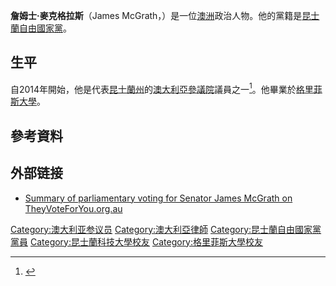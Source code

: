 '''詹姆士·麥克格拉斯'''（James McGrath，{{bd|1974年|5月14日}}）是一位[[澳洲|澳洲]]政治人物。他的黨籍是[[昆士蘭自由國家黨|昆士蘭自由國家黨]]。

==生平==
自2014年開始，他是代表[[昆士蘭州|昆士蘭州]]的[[澳大利亞參議院|澳大利亞參議院]]議員之一<ref>{{cite web |url=http://gg.gov.au/events/ministerial-swearing-ceremony-0 |title=Ministerial Swearing-in Ceremony |work=Events |publisher=[[Governor-General_of_Australia|Governor-General of the Commonwealth of Australia]] |date=18 February 2016 |accessdate=19 February 2016 |archive-url=https://web.archive.org/web/20160301170128/http://gg.gov.au/events/ministerial-swearing-ceremony-0 |archive-date=2016-03-01 |dead-url=yes }}</ref>。他畢業於[[格里菲斯大學|格里菲斯大學]]。

==參考資料==
{{Reflist}}

==外部链接==
* [https://theyvoteforyou.org.au/people/senate/queensland/james_mcgrath Summary of parliamentary voting for Senator James McGrath on TheyVoteForYou.org.au] {{Wayback|url=https://theyvoteforyou.org.au/people/senate/queensland/james_mcgrath |date=20210309100226 }}

{{DEFAULTSORT:McGrath, James}}
[[Category:澳大利亚参议员|Category:澳大利亚参议员]]
[[Category:澳大利亞律師|Category:澳大利亞律師]]
[[Category:昆士蘭自由國家黨黨員|Category:昆士蘭自由國家黨黨員]]
[[Category:昆士蘭科技大學校友|Category:昆士蘭科技大學校友]]
[[Category:格里菲斯大學校友|Category:格里菲斯大學校友]]